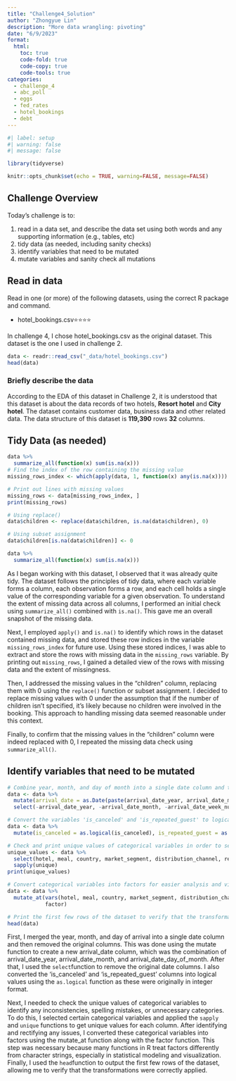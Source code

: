 ```yaml
---
title: "Challenge4_Solution"
author: "Zhongyue Lin"
description: "More data wrangling: pivoting"
date: "6/9/2023"
format:
  html:
    toc: true
    code-fold: true
    code-copy: true
    code-tools: true
categories:
  - challenge_4
  - abc_poll
  - eggs
  - fed_rates
  - hotel_bookings
  - debt
---
```


```r
#| label: setup
#| warning: false
#| message: false

library(tidyverse)

knitr::opts_chunk$set(echo = TRUE, warning=FALSE, message=FALSE)
```

## Challenge Overview

Today's challenge is to:

1)  read in a data set, and describe the data set using both words and any supporting information (e.g., tables, etc)
2)  tidy data (as needed, including sanity checks)
3)  identify variables that need to be mutated
4)  mutate variables and sanity check all mutations

## Read in data

Read in one (or more) of the following datasets, using the correct R package and command.

-   hotel_bookings.csv⭐⭐⭐⭐

In challenge 4, I chose hotel_bookings.csv as the original dataset. This dataset is the one I used in challenge 2.

```r
data <- readr::read_csv("_data/hotel_bookings.csv")
head(data)
```

### Briefly describe the data

According to the EDA of this dataset in Challenge 2, it is understood that this dataset is about the data records of two hotels, **Resort hotel** and **City hotel**. The dataset contains customer data, business data and other related data. The data structure of this dataset is **119,390** rows **32** columns.

## Tidy Data (as needed)

```r
data %>%
  summarize_all(function(x) sum(is.na(x)))
# Find the index of the row containing the missing value
missing_rows_index <- which(apply(data, 1, function(x) any(is.na(x))))

# Print out lines with missing values
missing_rows <- data[missing_rows_index, ]
print(missing_rows)
```

```r
# Using replace()
data$children <- replace(data$children, is.na(data$children), 0)

# Using subset assignment
data$children[is.na(data$children)] <- 0

data %>%
  summarize_all(function(x) sum(is.na(x)))
```

As I began working with this dataset, I observed that it was already quite tidy. The dataset follows the principles of tidy data, where each variable forms a column, each observation forms a row, and each cell holds a single value of the corresponding variable for a given observation. To understand the extent of missing data across all columns, I performed an initial check using `summarize_all()` combined with `is.na()`. This gave me an overall snapshot of the missing data.

Next, I employed `apply()` and `is.na()` to identify which rows in the dataset contained missing data, and stored these row indices in the variable `missing_rows_index` for future use. Using these stored indices, I was able to extract and store the rows with missing data in the `missing_rows` variable. By printing out `missing_rows`, I gained a detailed view of the rows with missing data and the extent of missingness.

Then, I addressed the missing values in the "children" column, replacing them with 0 using the `replace()` function or subset assignment. I decided to replace missing values with 0 under the assumption that if the number of children isn't specified, it's likely because no children were involved in the booking. This approach to handling missing data seemed reasonable under this context.

Finally, to confirm that the missing values in the "children" column were indeed replaced with 0, I repeated the missing data check using `summarize_all()`.

## Identify variables that need to be mutated

```r
# Combine year, month, and day of month into a single date column and then remove the original columns related to date
data <- data %>%
  mutate(arrival_date = as.Date(paste(arrival_date_year, arrival_date_month, arrival_date_day_of_month, sep = "-"), format = "%Y-%B-%d")) %>%
  select(-arrival_date_year, -arrival_date_month, -arrival_date_week_number, -arrival_date_day_of_month)

# Convert the variables 'is_canceled' and 'is_repeated_guest' to logical (boolean) values, which are currently coded as integers
data <- data %>%
  mutate(is_canceled = as.logical(is_canceled), is_repeated_guest = as.logical(is_repeated_guest))

# Check and print unique values of categorical variables in order to see if there are inconsistencies, spelling mistakes, or unnecessary categories
unique_values <- data %>%
  select(hotel, meal, country, market_segment, distribution_channel, reserved_room_type, assigned_room_type, deposit_type, customer_type, reservation_status) %>%
  sapply(unique)
print(unique_values)

# Convert categorical variables into factors for easier analysis and visualization. 
data <- data %>%
  mutate_at(vars(hotel, meal, country, market_segment, distribution_channel, reserved_room_type, assigned_room_type, deposit_type, customer_type, reservation_status), 
            factor)

# Print the first few rows of the dataset to verify that the transformations have been applied correctly
head(data)


```

First, I merged the year, month, and day of arrival into a single date column and then removed the original columns. This was done using the mutate function to create a new arrival_date column, which was the combination of arrival_date_year, arrival_date_month, and arrival_date_day_of_month. After that, I used the `select`function to remove the original date columns. I also converted the 'is_canceled' and 'is_repeated_guest' columns into logical values using the `as.logical` function as these were originally in integer format.

Next, I needed to check the unique values of categorical variables to identify any inconsistencies, spelling mistakes, or unnecessary categories. To do this, I selected certain categorical variables and applied the `sapply` and `unique` functions to get unique values for each column. After identifying and rectifying any issues, I converted these categorical variables into factors using the mutate_at function along with the factor function. This step was necessary because many functions in R treat factors differently from character strings, especially in statistical modeling and visualization. Finally, I used the `head`function to output the first few rows of the dataset, allowing me to verify that the transformations were correctly applied.
